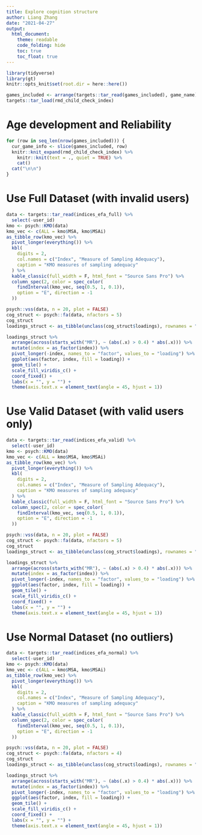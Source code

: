 ```yaml
---
title: Explore cognition structure
author: Liang Zhang
date: "2021-04-27"
output: 
  html_document:
    theme: readable
    code_folding: hide
    toc: true
    toc_float: true
---
```


```r
library(tidyverse)
library(gt)
knitr::opts_knit$set(root.dir = here::here())
```

```r
games_included <- arrange(targets::tar_read(games_included), game_name)
targets::tar_load(rmd_child_check_index)
```

# Age development and Reliability

```r
for (row in seq_len(nrow(games_included))) {
  cur_game_info <- slice(games_included, row)
  knitr::knit_expand(rmd_child_check_index) %>% 
    knitr::knit(text = ., quiet = TRUE) %>% 
    cat()
  cat("\n\n")
}
```

# Use Full Dataset (with invalid users)

```r
data <- targets::tar_read(indices_efa_full) %>% 
  select(-user_id)
kmo <- psych::KMO(data)
kmo_vec <- c(ALL = kmo$MSA, kmo$MSAi)
as_tibble_row(kmo_vec) %>% 
  pivot_longer(everything()) %>% 
  kbl(
    digits = 2,
    col.names = c("Index", "Measure of Sampling Adequacy"),
    caption = "KMO measures of sampling adequacy"
  ) %>% 
  kable_classic(full_width = F, html_font = "Source Sans Pro") %>% 
  column_spec(2, color = spec_color(
    findInterval(kmo_vec, seq(0.5, 1, 0.1)), 
    option = "E", direction = -1
  ))
```

```r
psych::vss(data, n = 20, plot = FALSE)
cog_struct <- psych::fa(data, nfactors = 5)
cog_struct
loadings_struct <- as_tibble(unclass(cog_struct$loadings), rownames = "index")
```

```r
loadings_struct %>% 
  arrange(across(starts_with("MR"), ~ (abs(.x) > 0.4) * abs(.x))) %>% 
  mutate(index = as_factor(index)) %>% 
  pivot_longer(-index, names_to = "factor", values_to = "loading") %>% 
  ggplot(aes(factor, index, fill = loading)) +
  geom_tile() +
  scale_fill_viridis_c() +
  coord_fixed() +
  labs(x = "", y = "") +
  theme(axis.text.x = element_text(angle = 45, hjust = 1))
```

# Use Valid Dataset (with valid users only)

```r
data <- targets::tar_read(indices_efa_valid) %>% 
  select(-user_id)
kmo <- psych::KMO(data)
kmo_vec <- c(ALL = kmo$MSA, kmo$MSAi)
as_tibble_row(kmo_vec) %>% 
  pivot_longer(everything()) %>% 
  kbl(
    digits = 2,
    col.names = c("Index", "Measure of Sampling Adequacy"),
    caption = "KMO measures of sampling adequacy"
  ) %>% 
  kable_classic(full_width = F, html_font = "Source Sans Pro") %>% 
  column_spec(2, color = spec_color(
    findInterval(kmo_vec, seq(0.5, 1, 0.1)), 
    option = "E", direction = -1
  ))
```

```r
psych::vss(data, n = 20, plot = FALSE)
cog_struct <- psych::fa(data, nfactors = 5)
cog_struct
loadings_struct <- as_tibble(unclass(cog_struct$loadings), rownames = "index")
```

```r
loadings_struct %>% 
  arrange(across(starts_with("MR"), ~ (abs(.x) > 0.4) * abs(.x))) %>% 
  mutate(index = as_factor(index)) %>% 
  pivot_longer(-index, names_to = "factor", values_to = "loading") %>% 
  ggplot(aes(factor, index, fill = loading)) +
  geom_tile() +
  scale_fill_viridis_c() +
  coord_fixed() +
  labs(x = "", y = "") +
  theme(axis.text.x = element_text(angle = 45, hjust = 1))
```

# Use Normal Dataset (no outliers)

```r
data <- targets::tar_read(indices_efa_normal) %>% 
  select(-user_id)
kmo <- psych::KMO(data)
kmo_vec <- c(ALL = kmo$MSA, kmo$MSAi)
as_tibble_row(kmo_vec) %>% 
  pivot_longer(everything()) %>% 
  kbl(
    digits = 2,
    col.names = c("Index", "Measure of Sampling Adequacy"),
    caption = "KMO measures of sampling adequacy"
  ) %>% 
  kable_classic(full_width = F, html_font = "Source Sans Pro") %>% 
  column_spec(2, color = spec_color(
    findInterval(kmo_vec, seq(0.5, 1, 0.1)), 
    option = "E", direction = -1
  ))
```

```r
psych::vss(data, n = 20, plot = FALSE)
cog_struct <- psych::fa(data, nfactors = 4)
cog_struct
loadings_struct <- as_tibble(unclass(cog_struct$loadings), rownames = "index")
```

```r
loadings_struct %>% 
  arrange(across(starts_with("MR"), ~ (abs(.x) > 0.4) * abs(.x))) %>% 
  mutate(index = as_factor(index)) %>% 
  pivot_longer(-index, names_to = "factor", values_to = "loading") %>% 
  ggplot(aes(factor, index, fill = loading)) +
  geom_tile() +
  scale_fill_viridis_c() +
  coord_fixed() +
  labs(x = "", y = "") +
  theme(axis.text.x = element_text(angle = 45, hjust = 1))
```
